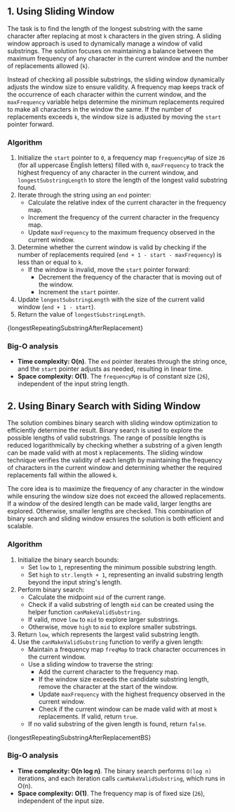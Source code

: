 

## 1. Using Sliding Window

The task is to find the length of the longest substring with the same character after replacing at most `k` characters in the given string. A sliding window approach is used to dynamically manage a window of valid substrings. The solution focuses on maintaining a balance between the maximum frequency of any character in the current window and the number of replacements allowed (`k`).

Instead of checking all possible substrings, the sliding window dynamically adjusts the window size to ensure validity. A frequency map keeps track of the occurrence of each character within the current window, and the `maxFrequency` variable helps determine the minimum replacements required to make all characters in the window the same. If the number of replacements exceeds `k`, the window size is adjusted by moving the `start` pointer forward.

### Algorithm

1. Initialize the `start` pointer to `0`, a frequency map `frequencyMap` of size `26` (for all uppercase English letters) filled with `0`, `maxFrequency` to track the highest frequency of any character in the current window, and `longestSubstringLength` to store the length of the longest valid substring found.
2. Iterate through the string using an `end` pointer:
   - Calculate the relative index of the current character in the frequency map.
   - Increment the frequency of the current character in the frequency map.
   - Update `maxFrequency` to the maximum frequency observed in the current window.
3. Determine whether the current window is valid by checking if the number of replacements required (`end + 1 - start - maxFrequency`) is less than or equal to `k`.
   - If the window is invalid, move the `start` pointer forward:
     - Decrement the frequency of the character that is moving out of the window.
     - Increment the `start` pointer.
4. Update `longestSubstringLength` with the size of the current valid window (`end + 1 - start`).
5. Return the value of `longestSubstringLength`.

<MDXCodeBlock>{longestRepeatingSubstringAfterReplacement}</MDXCodeBlock>

### Big-O analysis

- **Time complexity: O(n)**. The `end` pointer iterates through the string once, and the `start` pointer adjusts as needed, resulting in linear time.
- **Space complexity: O(1)**. The `frequencyMap` is of constant size (`26`), independent of the input string length.

## 2. Using Binary Search with Siding Window

The solution combines binary search with sliding window optimization to efficiently determine the result. Binary search is used to explore the possible lengths of valid substrings. The range of possible lengths is reduced logarithmically by checking whether a substring of a given length can be made valid with at most `k` replacements. The sliding window technique verifies the validity of each length by maintaining the frequency of characters in the current window and determining whether the required replacements fall within the allowed `k`.

The core idea is to maximize the frequency of any character in the window while ensuring the window size does not exceed the allowed replacements. If a window of the desired length can be made valid, larger lengths are explored. Otherwise, smaller lengths are checked. This combination of binary search and sliding window ensures the solution is both efficient and scalable.

### Algorithm

1. Initialize the binary search bounds:
   - Set `low` to `1`, representing the minimum possible substring length.
   - Set `high` to `str.length + 1`, representing an invalid substring length beyond the input string's length.
2. Perform binary search:
   - Calculate the midpoint `mid` of the current range.
   - Check if a valid substring of length `mid` can be created using the helper function `canMakeValidSubstring`.
   - If valid, move `low` to `mid` to explore larger substrings.
   - Otherwise, move `high` to `mid` to explore smaller substrings.
3. Return `low`, which represents the largest valid substring length.
4. Use the `canMakeValidSubstring` function to verify a given length:
   - Maintain a frequency map `freqMap` to track character occurrences in the current window.
   - Use a sliding window to traverse the string:
     - Add the current character to the frequency map.
     - If the window size exceeds the candidate substring length, remove the character at the start of the window.
     - Update `maxFrequency` with the highest frequency observed in the current window.
     - Check if the current window can be made valid with at most `k` replacements. If valid, return `true`.
   - If no valid substring of the given length is found, return `false`.

<MDXCodeBlock>{longestRepeatingSubstringAfterReplacementBS}</MDXCodeBlock>

### Big-O analysis

- **Time complexity: O(n log n)**. The binary search performs `O(log n)` iterations, and each iteration calls `canMakeValidSubstring`, which runs in O(n).
- **Space complexity: O(1)**. The frequency map is of fixed size (`26`), independent of the input size.
